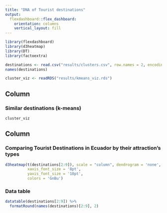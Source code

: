 ```yaml
---
title: "DNA of Tourist destinations"
output: 
  flexdashboard::flex_dashboard:
    orientation: columns
    vertical_layout: fill
---
```


```r
library(flexdashboard)
library(d3heatmap)
library(DT)
library(factoextra)

destinations <- read.csv("results/clusters.csv", row.names = 2, encoding = 'latin1')
names(destinations)

cluster_viz <- readRDS("results/kmeans_viz.rds")

```

Column {data-width=400}
-----------------------------------------------------------------------

### Similar destinations (k-means)

```r
cluster_viz
```


Column {data-width=600}
-----------------------------------------------------------------------

### Comparing Tourist Destinations in Ecuador by their attraction's types

```r
d3heatmap(t(destinations[2:9]), scale = "column", dendrogram = 'none', 
          xaxis_font_size = '8pt',
          yaxis_font_size = '10pt',
          colors = 'GnBu')
```


### Data table

```r
datatable(destinations[2:9]) %>%
  formatRound(names(destinations)[2:9], 2)
```

